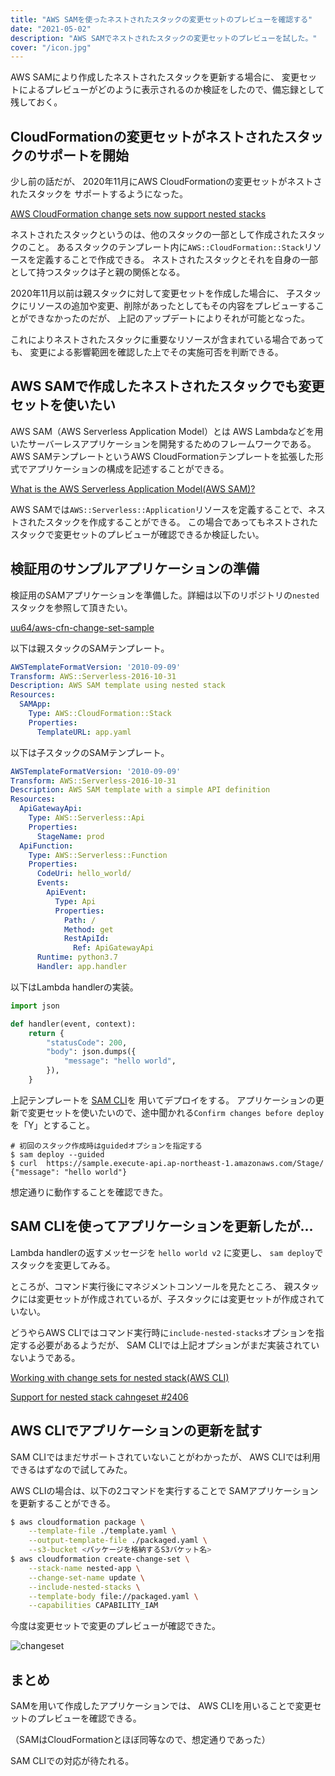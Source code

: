 ```yaml
---
title: "AWS SAMを使ったネストされたスタックの変更セットのプレビューを確認する"
date: "2021-05-02"
description: "AWS SAMでネストされたスタックの変更セットのプレビューを試した。"
cover: "/icon.jpg"
---
```


AWS SAMにより作成したネストされたスタックを更新する場合に、
変更セットによるプレビューがどのように表示されるのか検証をしたので、備忘録として残しておく。

## CloudFormationの変更セットがネストされたスタックのサポートを開始

少し前の話だが、
2020年11月にAWS CloudFormationの変更セットがネストされたスタックを
サポートするようになった。

[AWS CloudFormation change sets now support nested stacks](https://aws.amazon.com/jp/about-aws/whats-new/2020/11/aws-cloudformation-change-sets-now-support-nested-stacks/)

ネストされたスタックというのは、他のスタックの一部として作成されたスタックのこと。
あるスタックのテンプレート内に`AWS::CloudFormation::Stack`リソースを定義することで作成できる。
ネストされたスタックとそれを自身の一部として持つスタックは子と親の関係となる。

2020年11月以前は親スタックに対して変更セットを作成した場合に、
子スタックにリソースの追加や変更、削除があったとしてもその内容をプレビューすることができなかったのだが、
上記のアップデートによりそれが可能となった。

これによりネストされたスタックに重要なリソースが含まれている場合であっても、
変更による影響範囲を確認した上でその実施可否を判断できる。

## AWS SAMで作成したネストされたスタックでも変更セットを使いたい

AWS SAM（AWS Serverless Application Model）とは
AWS Lambdaなどを用いたサーバーレスアプリケーションを開発するためのフレームワークである。
AWS SAMテンプレートというAWS CloudFormationテンプレートを拡張した形式でアプリケーションの構成を記述することができる。

[What is the AWS Serverless Application Model(AWS SAM)?](https://docs.aws.amazon.com/serverless-application-model/latest/developerguide/what-is-sam.html)

AWS SAMでは`AWS::Serverless::Application`リソースを定義することで、ネストされたスタックを作成することができる。
この場合であってもネストされたスタックで変更セットのプレビューが確認できるか検証したい。

## 検証用のサンプルアプリケーションの準備

検証用のSAMアプリケーションを準備した。詳細は以下のリポジトリの`nested`スタックを参照して頂きたい。

[uu64/aws-cfn-change-set-sample](https://github.com/uu64/aws-cfn-change-set-sample)

以下は親スタックのSAMテンプレート。

```yaml
AWSTemplateFormatVersion: '2010-09-09'
Transform: AWS::Serverless-2016-10-31
Description: AWS SAM template using nested stack
Resources:
  SAMApp:
    Type: AWS::CloudFormation::Stack
    Properties:
      TemplateURL: app.yaml
```

以下は子スタックのSAMテンプレート。

```yaml
AWSTemplateFormatVersion: '2010-09-09'
Transform: AWS::Serverless-2016-10-31
Description: AWS SAM template with a simple API definition
Resources:
  ApiGatewayApi:
    Type: AWS::Serverless::Api
    Properties:
      StageName: prod
  ApiFunction:
    Type: AWS::Serverless::Function
    Properties:
      CodeUri: hello_world/
      Events:
        ApiEvent:
          Type: Api
          Properties:
            Path: /
            Method: get
            RestApiId:
              Ref: ApiGatewayApi
      Runtime: python3.7
      Handler: app.handler
```

以下はLambda handlerの実装。

```python
import json

def handler(event, context):
    return {
        "statusCode": 200,
        "body": json.dumps({
            "message": "hello world",
        }),
    }
```

上記テンプレートを
[SAM CLI](https://docs.aws.amazon.com/serverless-application-model/latest/developerguide/serverless-sam-cli-install.html)を
用いてデプロイをする。
アプリケーションの更新で変更セットを使いたいので、途中聞かれる`Confirm changes before deploy`を「Y」とすること。

```
# 初回のスタック作成時はguidedオプションを指定する
$ sam deploy --guided
$ curl  https://sample.execute-api.ap-northeast-1.amazonaws.com/Stage/
{"message": "hello world"}
```

想定通りに動作することを確認できた。

## SAM CLIを使ってアプリケーションを更新したが...

Lambda handlerの返すメッセージを `hello world v2` に変更し、
`sam deploy`でスタックを変更してみる。

ところが、コマンド実行後にマネジメントコンソールを見たところ、
親スタックには変更セットが作成されているが、子スタックには変更セットが作成されていない。

どうやらAWS CLIではコマンド実行時に`include-nested-stacks`オプションを指定する必要があるようだが、
SAM CLIでは上記オプションがまだ実装されていないようである。

[Working with change sets for nested stack(AWS CLI)](https://docs.aws.amazon.com/AWSCloudFormation/latest/UserGuide/change-sets-for-nested-stacks.html#change-sets-for-nested-stacks-cli)

[Support for nested stack cahngeset #2406](https://github.com/aws/aws-sam-cli/issues/2406)

## AWS CLIでアプリケーションの更新を試す

SAM CLIではまだサポートされていないことがわかったが、
AWS CLIでは利用できるはずなので試してみた。

AWS CLIの場合は、以下の2コマンドを実行することで
SAMアプリケーションを更新することができる。

```sh
$ aws cloudformation package \
    --template-file ./template.yaml \
    --output-template-file ./packaged.yaml \
    --s3-bucket <パッケージを格納するS3バケット名>
$ aws cloudformation create-change-set \
    --stack-name nested-app \
    --change-set-name update \
    --include-nested-stacks \
    --template-body file://packaged.yaml \
    --capabilities CAPABILITY_IAM
```

今度は変更セットで変更のプレビューが確認できた。

![changeset](/2021/05/changeset.png "作成された変更セットのプレビュー")

## まとめ

SAMを用いて作成したアプリケーションでは、
AWS CLIを用いることで変更セットのプレビューを確認できる。

（SAMはCloudFormationとほぼ同等なので、想定通りであった）

SAM CLIでの対応が待たれる。